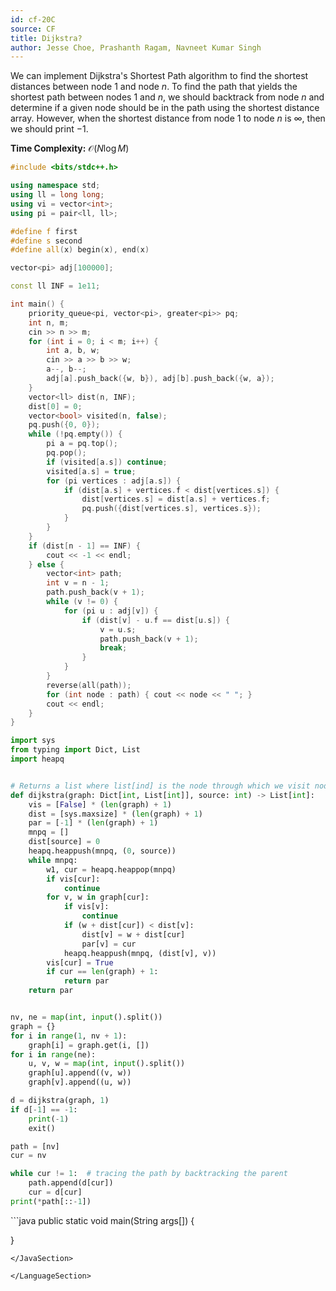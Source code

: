 ```yaml
---
id: cf-20C
source: CF
title: Dijkstra?
author: Jesse Choe, Prashanth Ragam, Navneet Kumar Singh
---
```


We can implement Dijkstra's Shortest Path algorithm to find the shortest distances between node $1$ and node $n$. To find the path that yields the shortest path between nodes $1$ and $n$, we should backtrack from node $n$ and determine if a given node should be in the path using the shortest distance array. However, when the shortest distance from node 1 to node $n$ is $\infty$, then we should print $-1$.

**Time Complexity:** $\mathcal{O}(N\log M)$

<LanguageSection>
<CPPSection>

```cpp
#include <bits/stdc++.h>

using namespace std;
using ll = long long;
using vi = vector<int>;
using pi = pair<ll, ll>;

#define f first
#define s second
#define all(x) begin(x), end(x)

vector<pi> adj[100000];

const ll INF = 1e11;

int main() {
	priority_queue<pi, vector<pi>, greater<pi>> pq;
	int n, m;
	cin >> n >> m;
	for (int i = 0; i < m; i++) {
		int a, b, w;
		cin >> a >> b >> w;
		a--, b--;
		adj[a].push_back({w, b}), adj[b].push_back({w, a});
	}
	vector<ll> dist(n, INF);
	dist[0] = 0;
	vector<bool> visited(n, false);
	pq.push({0, 0});
	while (!pq.empty()) {
		pi a = pq.top();
		pq.pop();
		if (visited[a.s]) continue;
		visited[a.s] = true;
		for (pi vertices : adj[a.s]) {
			if (dist[a.s] + vertices.f < dist[vertices.s]) {
				dist[vertices.s] = dist[a.s] + vertices.f;
				pq.push({dist[vertices.s], vertices.s});
			}
		}
	}
	if (dist[n - 1] == INF) {
		cout << -1 << endl;
	} else {
		vector<int> path;
		int v = n - 1;
		path.push_back(v + 1);
		while (v != 0) {
			for (pi u : adj[v]) {
				if (dist[v] - u.f == dist[u.s]) {
					v = u.s;
					path.push_back(v + 1);
					break;
				}
			}
		}
		reverse(all(path));
		for (int node : path) { cout << node << " "; }
		cout << endl;
	}
}
```

</CPPSection>

<PySection>

```py
import sys
from typing import Dict, List
import heapq


# Returns a list where list[ind] is the node through which we visit node ind
def dijkstra(graph: Dict[int, List[int]], source: int) -> List[int]:
	vis = [False] * (len(graph) + 1)
	dist = [sys.maxsize] * (len(graph) + 1)
	par = [-1] * (len(graph) + 1)
	mnpq = []
	dist[source] = 0
	heapq.heappush(mnpq, (0, source))
	while mnpq:
		w1, cur = heapq.heappop(mnpq)
		if vis[cur]:
			continue
		for v, w in graph[cur]:
			if vis[v]:
				continue
			if (w + dist[cur]) < dist[v]:
				dist[v] = w + dist[cur]
				par[v] = cur
			heapq.heappush(mnpq, (dist[v], v))
		vis[cur] = True
		if cur == len(graph) + 1:
			return par
	return par


nv, ne = map(int, input().split())
graph = {}
for i in range(1, nv + 1):
	graph[i] = graph.get(i, [])
for i in range(ne):
	u, v, w = map(int, input().split())
	graph[u].append((v, w))
	graph[v].append((u, w))

d = dijkstra(graph, 1)
if d[-1] == -1:
	print(-1)
	exit()

path = [nv]
cur = nv

while cur != 1:  # tracing the path by backtracking the parent
	path.append(d[cur])
	cur = d[cur]
print(*path[::-1])
```
</PySection>

<JavaSection>
```java
public static void main(String args[]) {

}
```
</JavaSection>

</LanguageSection>
